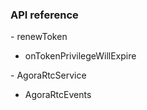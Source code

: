 <PlatformWrapper platform="android">

### API reference

<ProductWrapper notAllowed="media-accelerator">      
- <Link target="_blank" to="{{global.API_REF_ANDROID_ROOT}}/class_irtcengine.html#api_irtcengine_renewtoken">renewToken</Link>

- <Link target="_blank" to="{{global.API_REF_ANDROID_ROOT}}/class_irtcengineeventhandler.html#callback_irtcengineeventhandler_ontokenprivilegewillexpire">onTokenPrivilegeWillExpire</Link>
</ProductWrapper>

<ProductWrapper product="media-accelerator">
- <Link to="{{Global.MA_SDK_API_REF_ANDROID}}/classio_1_1agora_1_1rtc_1_1_agora_rtc_service.html">AgoraRtcService</Link>

- <Link to="{{Global.MA_SDK_API_REF_ANDROID}}/interfaceio_1_1agora_1_1rtc_1_1_agora_rtc_events.html">AgoraRtcEvents</Link>
</ProductWrapper>

</PlatformWrapper>
